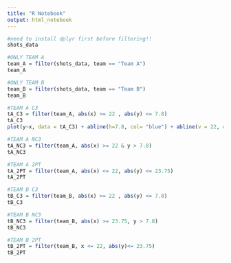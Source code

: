 ```yaml
---
title: "R Notebook"
output: html_notebook
---
```


```r
#need to install dplyr first before filtering!!
shots_data

#ONLY TEAM A
team_A = filter(shots_data, team == "Team A")
team_A

#ONLY TEAM B
team_B = filter(shots_data, team == "Team B")
team_B
```


```r
#TEAM A C3
tA_C3 = filter(team_A, abs(x) >= 22 , abs(y) <= 7.8)
tA_C3
plot(y~x, data = tA_C3) + abline(h=7.8, col= "blue") + abline(v = 22, col= "blue")+ abline(v = -22, col= "blue")
```

```r
#TEAM A NC3
tA_NC3 = filter(team_A, abs(x) >= 22 & y > 7.8)
tA_NC3

```

```r
#TEAM A 2PT
tA_2PT = filter(team_A, abs(x) <= 22, abs(y) <= 23.75)
tA_2PT

```



```r
#TEAM B C3
tB_C3 = filter(team_B, abs(x) >= 22 , abs(y) <= 7.8)
tB_C3
```

```r
#TEAM B NC3
tB_NC3 = filter(team_B, abs(x) >= 23.75, y > 7.8)
tB_NC3
```

```r
#TEAM B 2PT
tB_2PT = filter(team_B, x <= 22, abs(y)<= 23.75)
tB_2PT
```


